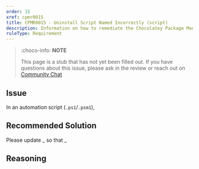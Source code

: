 ```yaml
---
order: 15
xref: cpmr0015
title: CPMR0015 - Uninstall Script Named Incorrectly (script)
description: Information on how to remediate the Chocolatey Package Moderation Rule 0015
ruleType: Requirement
---
```


<?! Include "../../../../../shared/package-validator-rule-requirement.txt" /?>

> :choco-info: **NOTE**
>
> This page is a stub that has not yet been filled out. If you have questions about this issue, please ask in the review or reach out on [Community Chat](https://ch0.co/community)

## Issue

In an automation script (`.ps1`/`.psm1`),

## Recommended Solution

Please update _ so that _

## Reasoning
